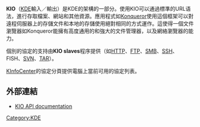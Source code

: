 {{NoteTA
|G1=IT
}}

'''KIO'''（[[KDE|KDE]]輸入／輸出）是KDE的架構的一部分。使用KIO可以通過標準的URL语法，進行存取檔案、網站和其他資源。應用程式如[[Konqueror|Konqueror]]使用這個框架可以對遠程伺服器上的存儲文件和本地的存儲使用絕對相同的方式運作。這使得一個文件瀏覽器如Konqueror能擁有高度通用的和強大的文件管理器，以及網絡瀏覽器的能力。

個別的協定的支持由'''KIO slaves'''程序提供（如[[HTTP|HTTP]]、[[FTP|FTP]]、[[Samba|SMB]]、[[SSH|SSH]]、FISH、[[Subversion|SVN]]、[[Tar_(計算機科學)|TAR]]）。

[[KInfoCenter|KInfoCenter]]的協定分頁提供電腦上當前可用的協定列表。

== 外部連結 ==

* [http://api.kde.org/4.x-api/kdelibs-apidocs/kio/html/index.html KIO API documentation]{{Wayback|url=http://api.kde.org/4.x-api/kdelibs-apidocs/kio/html/index.html |date=20110930185218 }}

{{KDE}}



<!-- Categories -->
<!-- Interlang -->

[[Category:KDE|Category:KDE]]